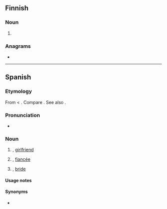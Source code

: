 ==Finnish==

===Noun===
{{head|fi|noun form}}

# {{infl of|fi|nova||ptv|p}}

===Anagrams===
* {{anagrams|fi|a=ainov|aivon|avion|avoin|nivoa|oivan|ovina|vaino|vaoin|vinoa|voina}}

----

==Spanish==

===Etymology===
From {{etyl|VL.|es}} {{m|la||*novia}} < {{etyl|la|es}} {{m|la|nova}}. Compare {{cog|pt|noiva}}. See also {{m|es|novio}}.

===Pronunciation===
* {{es-IPA}}

===Noun===
{{es-noun|f|m=novio}}

# {{feminine noun of|novio|lang=es}}, [[girlfriend]]
# {{feminine noun of|novio|lang=es}}, [[fiancée]]
# {{lb|es|wedding}} {{feminine noun of|novio|lang=es}}, [[bride]]

====Usage notes====
{{es-note-noun-mf|novio}}

====Synonyms====
* {{l|es|prometida}} {{g|f}}